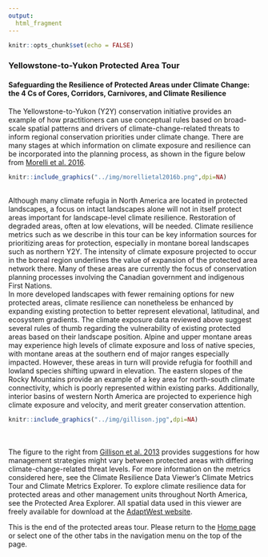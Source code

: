 ```yaml
---
output:
  html_fragment  
---
```

```r
knitr::opts_chunk$set(echo = FALSE)
```
### **Yellowstone-to-Yukon Protected Area Tour**


#### Safeguarding the Resilience of Protected Areas under Climate Change: the 4 Cs of Cores, Corridors, Carnivores, and Climate Resilience
The Yellowstone-to-Yukon (Y2Y) conservation initiative provides an example of how practitioners can use conceptual rules based on broad-scale spatial patterns and drivers of climate-change-related threats to inform regional conservation priorities under climate change. There are many stages at which information on climate exposure and resilience can be incorporated into the planning process, as shown in the figure below from [Morelli et al. 2016](https://journals.plos.org/plosone/article?id=10.1371/journal.pone.0159909).
```r
knitr::include_graphics("../img/morellietal2016b.png",dpi=NA)
```
<br>
Although many climate refugia in North America are located in protected landscapes, a focus on intact landscapes alone will not in itself protect areas important for landscape-level climate resilience. Restoration of degraded areas, often at low elevations, will be needed. 
Climate resilience metrics such as we describe in this tour can be key information sources for prioritizing areas for protection, especially in montane boreal landscapes such as northern Y2Y. The intensity of climate exposure projected to occur in the boreal region underlines the value of expansion of the protected area network there. Many of these areas are currently the focus of conservation planning processes involving the Canadian government and indigenous First Nations. 
<br>
In more developed landscapes with fewer remaining options for new protected areas, climate resilience can nonetheless be enhanced by expanding existing protection to better represent elevational, latitudinal, and ecosystem gradients. The climate exposure data reviewed above suggest several rules of thumb regarding the vulnerability of existing protected areas based on their landscape position. Alpine and upper montane areas may experience high levels of climate exposure and loss of native species, with montane areas at the southern end of major ranges especially impacted. However, these areas in turn will provide refugia for foothill and lowland species shifting upward in elevation. The eastern slopes of the Rocky Mountains provide an example of a key area for north-south climate connectivity, which is poorly represented within existing parks. Additionally, interior basins of western North America are projected to experience high climate exposure and velocity, and merit greater conservation attention. 
```r
knitr::include_graphics("../img/gillison.jpg",dpi=NA)
```
<br>
<br>
The figure to the right from [Gillison et al. 2013](https://www.sciencedirect.com/science/article/abs/pii/S0169534712002698) provides suggestions for how management strategies might vary between protected areas with differing climate-change-related threat levels. For more information on the metrics considered here, see the Climate Resilience Data Viewer's Climate Metrics Tour and Climate Metrics Explorer. To explore climate resilience data for protected areas and other management units throughout North America, see the Protected Area Explorer. All spatial data used in this viewer are freely available for download at the [AdaptWest website](http://adaptwest.databasin.org).

This is the end of the protected areas tour. Please return to the [Home page](http://adaptwest.shinyapps.io/climate-resilience-data-explorer/?_inputs_&tabs="homeTab") or select one of the other tabs in the navigation menu on the top of the page.
